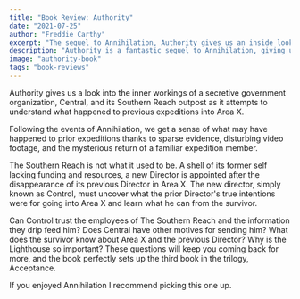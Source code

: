```yaml
---
title: "Book Review: Authority"
date: "2021-07-25"
author: "Freddie Carthy"
excerpt: "The sequel to Annihilation, Authority gives us an inside look into the machinations of The Southern Reach."
description: "Authority is a fantastic sequel to Annihilation, giving us an inside look into the machinations of The Southern Reach; an old outpost outside of Area X, and the secretive government organization that runs it. It follows the story of its new Director appointed to investigate what happened to the prior expedition, his predecessor, and uncover anything he can about the mysterious Area X."
image: "authority-book"
tags: "book-reviews"
---
```


<p>
Authority gives us a look into the inner workings of a secretive government organization, Central, and its Southern Reach outpost as it attempts to understand what happened to previous expeditions into Area X.
</p>

<p>
Following the events of Annihilation, we get a sense of what may have happened to prior expeditions thanks to sparse evidence, disturbing video footage, and the mysterious return of a familiar expedition member.
</p>

<p>
The Southern Reach is not what it used to be. A shell of its former self lacking funding and resources, a new Director is appointed after the disappearance of its previous Director in Area X. The new director, simply known as Control, must uncover what the prior Director's true intentions were for going into Area X and learn what he can from the survivor.
</p>

<p>
Can Control trust the employees of The Southern Reach and the information they drip feed him? Does Central have other motives for sending him? What does the survivor know about Area X and the previous Director? Why is the Lighthouse so important? These questions will keep you coming back for more, and the book perfectly sets up the third book in the trilogy, Acceptance.
</p>

<p>
If you enjoyed Annihilation I recommend picking this one up.
</p>
